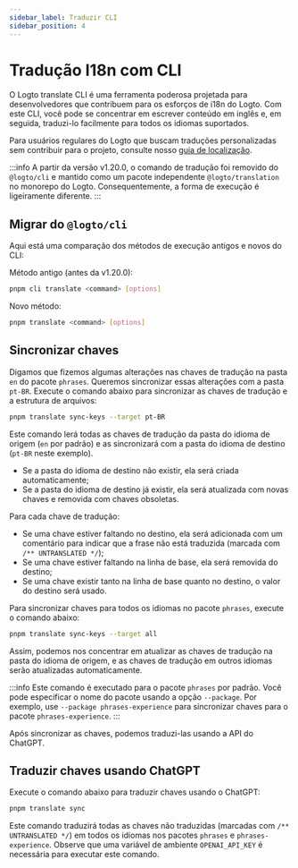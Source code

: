 ```yaml
---
sidebar_label: Traduzir CLI
sidebar_position: 4
---
```


# Tradução I18n com CLI

O Logto translate CLI é uma ferramenta poderosa projetada para desenvolvedores que contribuem para os esforços de i18n do Logto. Com este CLI, você pode se concentrar em escrever conteúdo em inglês e, em seguida, traduzi-lo facilmente para todos os idiomas suportados.

Para usuários regulares do Logto que buscam traduções personalizadas sem contribuir para o projeto, consulte nosso [guia de localização](/customization/localized-languages/).

:::info
A partir da versão v1.20.0, o comando de tradução foi removido do `@logto/cli` e mantido como um pacote independente `@logto/translation` no monorepo do Logto. Consequentemente, a forma de execução é ligeiramente diferente.
:::

## Migrar do `@logto/cli`

Aqui está uma comparação dos métodos de execução antigos e novos do CLI:

Método antigo (antes da v1.20.0):

```bash
pnpm cli translate <command> [options]
```

Novo método:

```bash
pnpm translate <command> [options]
```

## Sincronizar chaves

Digamos que fizemos algumas alterações nas chaves de tradução na pasta `en` do pacote `phrases`. Queremos sincronizar essas alterações com a pasta `pt-BR`. Execute o comando abaixo para sincronizar as chaves de tradução e a estrutura de arquivos:

```bash
pnpm translate sync-keys --target pt-BR
```

Este comando lerá todas as chaves de tradução da pasta do idioma de origem (`en` por padrão) e as sincronizará com a pasta do idioma de destino (`pt-BR` neste exemplo).

- Se a pasta do idioma de destino não existir, ela será criada automaticamente;
- Se a pasta do idioma de destino já existir, ela será atualizada com novas chaves e removida com chaves obsoletas.

Para cada chave de tradução:

- Se uma chave estiver faltando no destino, ela será adicionada com um comentário para indicar que a frase não está traduzida (marcada com `/** UNTRANSLATED */`);
- Se uma chave estiver faltando na linha de base, ela será removida do destino;
- Se uma chave existir tanto na linha de base quanto no destino, o valor do destino será usado.

Para sincronizar chaves para todos os idiomas no pacote `phrases`, execute o comando abaixo:

```bash
pnpm translate sync-keys --target all
```

Assim, podemos nos concentrar em atualizar as chaves de tradução na pasta do idioma de origem, e as chaves de tradução em outros idiomas serão atualizadas automaticamente.

:::info
Este comando é executado para o pacote `phrases` por padrão. Você pode especificar o nome do pacote usando a opção `--package`. Por exemplo, use `--package phrases-experience` para sincronizar chaves para o pacote `phrases-experience`.
:::

Após sincronizar as chaves, podemos traduzi-las usando a API do ChatGPT.

## Traduzir chaves usando ChatGPT

Execute o comando abaixo para traduzir chaves usando o ChatGPT:

```bash
pnpm translate sync
```

Este comando traduzirá todas as chaves não traduzidas (marcadas com `/** UNTRANSLATED */`) em todos os idiomas nos pacotes `phrases` e `phrases-experience`. Observe que uma variável de ambiente `OPENAI_API_KEY` é necessária para executar este comando.
